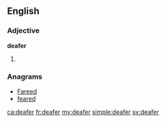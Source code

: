 ==English==

===Adjective===
'''deafer'''

# {{en-comparative of|deaf}}

===Anagrams===
* [[Fareed#English|Fareed]]
* [[feared#English|feared]]

[[ca:deafer]]
[[fr:deafer]]
[[my:deafer]]
[[simple:deafer]]
[[sv:deafer]]